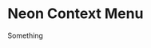 
# Neon Context Menu

<NeonContextMenuProvider>
    <NeonContextMenu
        size={SIZE.NORMAL}
        style={{backgroundColor: 'red'}}
    >
        Something
    </NeonContextMenu>
</NeonContextMenuProvider>
